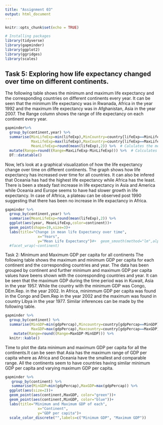 ```yaml
---
title: "Assignment 03"
output: html_document
---
```


```r
knitr::opts_chunk$set(echo = TRUE)
```

```r
# Installing packages
library(tidyverse)
library(gapminder)
library(ggplot2)
library(ggridges)
library(scales)
```
## Task 5: Exploring how life expectancy changed over time on different continents.
The following table shows the minimum and maximum life expectancy and the corresponding countries on different continents every year. It can be seen that the minimum life expectancy was in Rwanada, Africa in the year 1992 and the maximum life expectancy was in Afghanistan, Asia in the year 2007. The Range column shows the range of life expectancy on each continent every year. 

```r
gapminder%>%
  group_by(continent,year) %>%  
  summarise(MinLifeExp=min(lifeExp),MinCountry=country[lifeExp==MinLifeExp], #this summarizes the minimum life                                          expectancy with the corresponding countries on each continent every year. 
            MaxLifeExp=max(lifeExp),MaxCountry=country[lifeExp==MaxLifeExp],#Shows maximum life expectancy with                                                             corresponding countries on each continent every year. 
            MeanLifeExp=round(mean(lifeExp),2)) %>%  # Calulates the mean life expectancy on each continent every                                                        year.
  mutate(Range=round((Range=MaxLifeExp-MinLifeExp))) %>%  # Calculates the range of life expectancy on each                                                                  continent every year.
  DT::datatable() 
```

Now, let's look at a graphical visualization of how the life expectancy change over time on different continents.
The graph shows how life expectancy has increased over time for all countries. It can also be infered that Oceania has had the highest life expectancy while Africa has the least. There is been a steady fast increase in life expectancy in Asia and America while Oceania and Europe seems to have had slower growth in life expectancy. In case of Aftrica, a plateau can be observed post 1990 suggesting that there has been no increase in life expactancy in Africa. 

```r
gapminder %>% 
  group_by(continent,year) %>%  
  summarise(MeanLifeExp=round(mean(lifeExp),2)) %>%
  ggplot(aes(year, MeanLifeExp,color=continent))+
  geom_point(shape=19,size=3)+
  labs(title="Change in mean life Expectancy over time",
               x="Years",
               y="Mean Life Expectancy")#+  geom_smooth(method="lm",alpha=0.1)
  #facet_wrap(~continent)
```


Task 2: Minimum and Maximum GDP per capita for all continents
The following table shows the maximum and minimum GDP per capita for each continent and the corresponding countries and year. The data has been grouped by continent and further minimum and maximum GDP per capita values have beens shown with the cooresponding countries and year. It can be seen that the maximum GDP during the time period was in Kuwait, Asia in the year 1957. While the country with the minimum GDP was Congo, DEm.Rep. in the year 2002. 
In Africa, minimmum GDP per capita was found in the Congo and Dem.Rep in the year 2002 and the maximum was found in country Libya in the year 1977. Similar inferences can be made by the following table. 

```r
gapminder %>% 
  group_by(continent) %>% 
  summarise(MinGDP=min(gdpPercap),Mincountry=country[gdpPercap==MinGDP],Minyear=year[gdpPercap==MinGDP],
            MaxGDP=max(gdpPercap),Maxcountry=country[gdpPercap==MaxGDP],Maxyear=year[gdpPercap==MaxGDP]) %>% 
    mutate(Range=round((Range=MaxGDP-MinGDP))) %>% 
  knitr::kable()
```

Time to plot the data minimum and maximum GDP per capita for all the continents.It can be seen that Asia has the maximum range of GDP per capita where as Africa and Oceania have the smallest and comparable range. All the continents seem to have countries having similar minimum GDP per capita and varying maximum GDP per capita.

```r
gapminder %>% 
   group_by(continent) %>% 
   summarise(MinGDP=min(gdpPercap),MaxGDP=max(gdpPercap)) %>%
  ggplot(aes(size=2))+
  geom_point(aes(continent,MaxGDP, color="green"))+
  geom_point(aes(continent,MinGDP, color="blue"))+
  labs(title="Minimum and Maximum GDP of each",
               x="Continent",
               y="GDP per capita")+
  scale_color_discrete("",labels=c("Minimum GDP", "Maximum GDP"))
  
```



